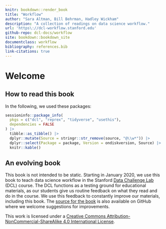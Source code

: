 ```yaml
---
knitr: bookdown::render_book
title: "Workflow"
author: "Sara Altman, Bill Behrman, Hadley Wickham"
description: "A collection of readings on data science workflow."
url: 'https\://dcl-workflow.stanford.edu'
github-repo: dcl-docs/workflow
site: bookdown::bookdown_site
documentclass: workflow
bibliography: references.bib
link-citations: true
---
```


# Welcome {-}


## How to read this book {-}

In the following, we used these packages:

```r
sessioninfo::package_info(
  pkgs = c("dcl", "reprex", "tidyverse", "usethis"),
  dependencies = FALSE
) |> 
  tibble::as_tibble() |> 
  dplyr::mutate(Source = stringr::str_remove(source, "@\\w*")) |> 
  dplyr::select(Package = package, Version = ondiskversion, Source) |> 
  knitr::kable()
```

## An evolving book {-}

This book is not intended to be static. Starting in January 2020, we use this book to teach data science workflow in the Stanford [Data Challenge Lab](https://datalab.stanford.edu/challenge-lab) (DCL) course. The DCL functions as a testing ground for educational materials, as our students give us routine feedback on what they read and do in the course. We use this feedback to constantly improve our materials, including this book. The [source for the book](https://github.com/dcl-docs/workflow) is also available on GitHub where we welcome suggestions for improvements.

This work is licensed under a [Creative Commons Attribution-NonCommercial-ShareAlike 4.0 International License](http://creativecommons.org/licenses/by-nc-sa/4.0/). 
